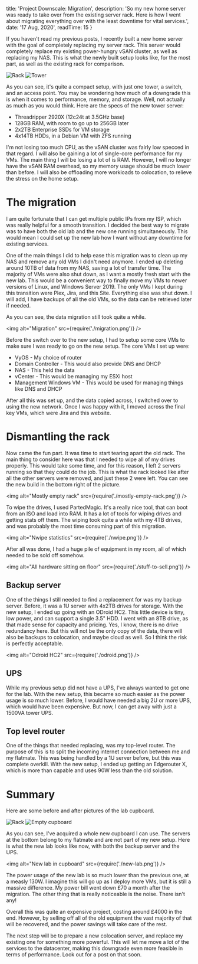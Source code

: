 
  title: 'Project Downscale: Migration',
  description: 'So my new home server was ready to take over from the existing server rack. Here is how I went about migrating everything over with the least downtime for vital services.',
  date: '17 Aug, 2020',
  readTime: 15
}



If you haven't read my previous posts, I recently built a new home server with the goal of completely replacing my server rack. This server would completely replace my existing power-hungry vSAN cluster, as well as replacing my NAS. This is what the newly built setup looks like, for the most part, as well as the existing rack for comparison.

<div style={{ display: 'flex', height:"300px" }}>
<img alt="Rack" style={{ width: "50%" }} src={require('./rack.jpg')} />
<img alt="Tower" style={{ width: "50%" }} src={require('./tower.png')} />
</div>

As you can see, it's quite a compact setup, with just one tower, a switch, and an access point. You may be wondering how much of a downgrade this is when it comes to performance, memory, and storage. Well, not actually as much as you would think. Here are the specs of the new tower server:

* Threadripper 2920X (12c24t at 3.5GHz base)
* 128GB RAM, with room to go up to 256GB later
* 2x2TB Enterprise SSDs for VM storage
* 4x14TB HDDs, in a Debian VM with ZFS running

I'm not losing too much CPU, as the vSAN cluster was fairly low specced in that regard. I will also be gaining a lot of single-core performance for my VMs. The main thing I will be losing a lot of is RAM. However, I will no longer have the vSAN RAM overhead, so my memory usage should be much lower than before. I will also be offloading more workloads to colocation, to relieve the stress on the home setup.

# The migration

I am quite fortunate that I can get multiple public IPs from my ISP, which was really helpful for a smooth transition. I decided the best way to migrate was to have both the old lab and the new one running simultaneously. This would mean I could set up the new lab how I want without any downtime for existing services.

One of the main things I did to help ease this migration was to clean up my NAS and remove any old VMs I didn't need anymore. I ended up deleting around 10TB of data from my NAS, saving a lot of transfer time. The majority of VMs were also shut down, as I want a mostly fresh start with the new lab. This would be a convenient way to finally move my VMs to newer versions of Linux, and Windows Server 2019. The only VMs I kept during this transition were Plex, Jira, and this Site. Everything else was shut down. I will add, I have backups of all the old VMs, so the data can be retrieved later if needed.

As you can see, the data migration still took quite a while.

<img alt="Migration" src={require('./migration.png')} />

Before the switch over to the new setup, I had to setup some core VMs to make sure I was ready to go on the new setup. The core VMs I set up were:

* VyOS - My choice of router
* Domain Controller - This would also provide DNS and DHCP
* NAS - This held the data
* vCenter - This would be managing my ESXi host
* Management Windows VM - This would be used for managing things like DNS and DHCP

After all this was set up, and the data copied across, I switched over to using the new network. Once I was happy with it, I moved across the final key VMs, which were Jira and this website.

# Dismantling the rack

Now came the fun part. It was time to start tearing apart the old rack. The main thing to consider here was that I needed to wipe all of my drives properly. This would take some time, and for this reason, I left 2 servers running so that they could do the job. This is what the rack looked like after all the other servers were removed, and just these 2 were left. You can see the new build in the bottom right of the picture.

<img alt="Mostly empty rack" src={require('./mostly-empty-rack.png')} />

To wipe the drives, I used PartedMagic. It's a really nice tool, that can boot from an ISO and load into RAM. It has a lot of tools for wiping drives and getting stats off them. The wiping took quite a while with my 4TB drives, and was probably the most time consuming part of this migration.

<img alt="Nwipe statistics" src={require('./nwipe.png')} />

After all was done, I had a huge pile of equipment in my room, all of which needed to be sold off somehow.

<img alt="All hardware sitting on floor" src={require('./stuff-to-sell.png')} />

## Backup server

One of the things I still needed to find a replacement for was my backup server. Before, it was a 1U server with 4x2TB drives for storage. With the new setup, I ended up going with an ODroid HC2. This little device is tiny, low power, and can support a single 3.5" HDD. I went with an 8TB drive, as that made sense for capacity and pricing. Yes, I know, there is no drive redundancy here. But this will not be the only copy of the data, there will also be backups to colocation, and maybe cloud as well. So I think the risk is perfectly acceptable.

<img alt="Odroid HC2" src={require('./odroid.png')} />

## UPS

While my previous setup did not have a UPS, I've always wanted to get one for the lab. With the new setup, this became so much easier as the power usage is so much lower. Before, I would have needed a big 2U or more UPS, which would have been expensive. But now, I can get away with just a 1500VA tower UPS.

## Top level router

One of the things that needed replacing, was my top-level router. The purpose of this is to split the incoming internet connection between me and my flatmate. This was being handled by a 1U server before, but this was complete overkill. With the new setup, I ended up getting an Edgerouter X, which is more than capable and uses 90W less than the old solution.

# Summary

Here are some before and after pictures of the lab cupboard.


<div style={{ display: 'flex', height:"300px" }}>
<img alt="Rack" style={{ width: "33%" }} src={require('./rack.jpg')} />
<img alt="Empty cupboard" style={{ width: "66%" }} src={require('./cupboard-after.jpeg')} />
</div>

As you can see, I've acquired a whole new cupboard I can use. The servers at the bottom belong to my flatmate and are not part of my new setup. Here is what the new lab looks like now, with both the backup server and the UPS.

<img alt="New lab in cupboard" src={require('./new-lab.png')} />

The power usage of the new lab is so much lower than the previous one, at a measly 130W. I imagine this will go up as I deploy more VMs, but it is still a massive difference. My power bill went down £70 a month after the migration. The other thing that is really noticeable is the noise. There isn't any!

Overall this was quite an expensive project, costing around £4000 in the end. However, by selling off all of the old equipment the vast majority of that will be recovered, and the power savings will take care of the rest.

The next step will be to prepare a new colocation server, and replace my existing one for something more powerful. This will let me move a lot of the services to the datacenter, making this downgrade even more feasible in terms of performance. Look out for a post on that soon.
